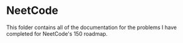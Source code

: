 # NeetCode

This folder contains all of the documentation for the problems I have completed for NeetCode's 150 roadmap. 